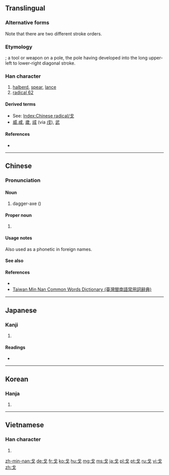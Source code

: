 {{also|弋|𠀋}}
==Translingual==
{{stroke order|type=animate}}
{{stroke order|type=tanimate}}

===Alternative forms===
Note that there are two different stroke orders.

===Etymology===
{{Han etyl}}
{{liushu|i}}; a tool or weapon on a pole, the pole having developed into the long upper-left to lower-right diagonal stroke.

===Han character===
{{Han char|rn=62|rad=戈|as=00|sn=4|four=5300<sub>0</sub>|canj=戈 (I)|ids=⿻[[弋]][[丿]]}}

# [[halberd]], [[spear]], [[lance]]
# [[Index:Chinese radical/戈|radical 62]]

====Derived terms====
* See: [[Index:Chinese radical/戈]]
* [[威]],[[ 咸]], [[歲]], [[烕]] (via [[戌]]), [[武]]

====References====
* {{Han ref|kx=0411.010|dkj=11530|dj=0752.050|hdz=21397.010|uh=6208|ud=25096|bh=A4E0|bd=42208}}

----

==Chinese==
{{zh-forms}}

===Pronunciation===
{{zh-pron
|m=gē,hū,huī,xī
|c=gwo1
|h=pfs=kho
|mn=ko
|w=
|mc=y
|oc=y
|cat=n
}}

====Noun====
{{zh-noun}}

# {{cx|archaic|lang=zh}} dagger-axe ({{non-gloss definition|an ancient Chinese weapon similar to a halberd}})

====Proper noun====
{{zh-proper noun}}

# {{surname|lang=zh}}

====Usage notes====
Also used as a phonetic in foreign names.
: {{zh-usex|^戈登|Gordon}}
: {{zh-usex|^探戈|Tango}}

====See also====
{{projectlink|pedia|Dagger-axe}}

====References====
* {{cite web
| url = http://www.mdbg.net/chindict/chindict.php?page=worddict&wdrst=0&wdqb=戈
| title = 戈
| work = MDBG English to Chinese dictionary ( Based on CC-CEDICT )
| language = Mandarin/English
| accessdate = 2014-02-14}}
*[http://twblg.dict.edu.tw/holodict_new/result_detail.jsp?n_no=41016&curpage=1&sample=%E6%88%88&radiobutton=1&querytarget=1&limit=20&pagenum=1&rowcount=2 Taiwan Min Nan Common Words Dictionary (臺灣閩南語常用詞辭典)]

{{zh-cat|Weapons}}

----

==Japanese==

===Kanji===
{{ja-kanji|grade=|rs=戈00}}

# {{defn|lang=ja|sort=戈00}}

====Readings====
* {{ja-readings|on=[[か]] (ka)|kun=[[ほこ]] (hoko)}}

----

==Korean==

===Hanja===
{{ko-hanja|hangeul=과|eumhun=|rv=gwa|mr=kwa|y=kwa}}

# {{defn|lang=ko|sort=戈00}}

----

==Vietnamese==

===Han character===
{{vi-readings|rs=戈00| hanviet = [[qua]], [[quơ]], [[quờ]]}}

# {{defn|lang=vi|sort=戈00}}

[[Category:CJKV radicals| ]]

[[zh-min-nan:戈]]
[[de:戈]]
[[fr:戈]]
[[ko:戈]]
[[hu:戈]]
[[mg:戈]]
[[ms:戈]]
[[ja:戈]]
[[pl:戈]]
[[pt:戈]]
[[ru:戈]]
[[vi:戈]]
[[zh:戈]]